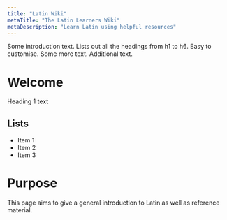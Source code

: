 ```yaml
---
title: "Latin Wiki"
metaTitle: "The Latin Learners Wiki"
metaDescription: "Learn Latin using helpful resources"
---
```


Some introduction text. Lists out all the headings from h1 to h6. Easy to customise. Some more text. Additional text.

# Welcome
Heading 1 text

## Lists
- Item 1
- Item 2
- Item 3

# Purpose
This page aims to give a general introduction to Latin as well as reference material.
